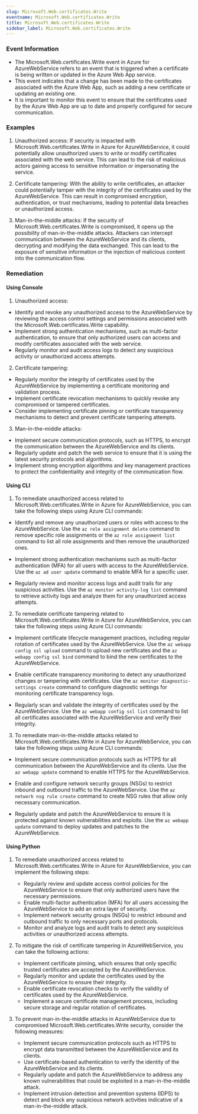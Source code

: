 ```yaml
--- 
slug: Microsoft.Web.certificates.Write
eventname: Microsoft.Web.certificates.Write
title: Microsoft.Web.certificates.Write
sidebar_label: Microsoft.Web.certificates.Write
---
```

                       
### Event Information

- The Microsoft.Web.certificates.Write event in Azure for AzureWebService refers to an event that is triggered when a certificate is being written or updated in the Azure Web App service.
- This event indicates that a change has been made to the certificates associated with the Azure Web App, such as adding a new certificate or updating an existing one.
- It is important to monitor this event to ensure that the certificates used by the Azure Web App are up to date and properly configured for secure communication.


### Examples

1. Unauthorized access: If security is impacted with Microsoft.Web.certificates.Write in Azure for AzureWebService, it could potentially allow unauthorized users to write or modify certificates associated with the web service. This can lead to the risk of malicious actors gaining access to sensitive information or impersonating the service.

2. Certificate tampering: With the ability to write certificates, an attacker could potentially tamper with the integrity of the certificates used by the AzureWebService. This can result in compromised encryption, authentication, or trust mechanisms, leading to potential data breaches or unauthorized access.

3. Man-in-the-middle attacks: If the security of Microsoft.Web.certificates.Write is compromised, it opens up the possibility of man-in-the-middle attacks. Attackers can intercept communication between the AzureWebService and its clients, decrypting and modifying the data exchanged. This can lead to the exposure of sensitive information or the injection of malicious content into the communication flow.

### Remediation

#### Using Console

1. Unauthorized access:
- Identify and revoke any unauthorized access to the AzureWebService by reviewing the access control settings and permissions associated with the Microsoft.Web.certificates.Write capability.
- Implement strong authentication mechanisms, such as multi-factor authentication, to ensure that only authorized users can access and modify certificates associated with the web service.
- Regularly monitor and audit access logs to detect any suspicious activity or unauthorized access attempts.

2. Certificate tampering:
- Regularly monitor the integrity of certificates used by the AzureWebService by implementing a certificate monitoring and validation process.
- Implement certificate revocation mechanisms to quickly revoke any compromised or tampered certificates.
- Consider implementing certificate pinning or certificate transparency mechanisms to detect and prevent certificate tampering attempts.

3. Man-in-the-middle attacks:
- Implement secure communication protocols, such as HTTPS, to encrypt the communication between the AzureWebService and its clients.
- Regularly update and patch the web service to ensure that it is using the latest security protocols and algorithms.
- Implement strong encryption algorithms and key management practices to protect the confidentiality and integrity of the communication flow.

#### Using CLI

1. To remediate unauthorized access related to Microsoft.Web.certificates.Write in Azure for AzureWebService, you can take the following steps using Azure CLI commands:

- Identify and remove any unauthorized users or roles with access to the AzureWebService. Use the `az role assignment delete` command to remove specific role assignments or the `az role assignment list` command to list all role assignments and then remove the unauthorized ones.

- Implement strong authentication mechanisms such as multi-factor authentication (MFA) for all users with access to the AzureWebService. Use the `az ad user update` command to enable MFA for a specific user.

- Regularly review and monitor access logs and audit trails for any suspicious activities. Use the `az monitor activity-log list` command to retrieve activity logs and analyze them for any unauthorized access attempts.

2. To remediate certificate tampering related to Microsoft.Web.certificates.Write in Azure for AzureWebService, you can take the following steps using Azure CLI commands:

- Implement certificate lifecycle management practices, including regular rotation of certificates used by the AzureWebService. Use the `az webapp config ssl upload` command to upload new certificates and the `az webapp config ssl bind` command to bind the new certificates to the AzureWebService.

- Enable certificate transparency monitoring to detect any unauthorized changes or tampering with certificates. Use the `az monitor diagnostic-settings create` command to configure diagnostic settings for monitoring certificate transparency logs.

- Regularly scan and validate the integrity of certificates used by the AzureWebService. Use the `az webapp config ssl list` command to list all certificates associated with the AzureWebService and verify their integrity.

3. To remediate man-in-the-middle attacks related to Microsoft.Web.certificates.Write in Azure for AzureWebService, you can take the following steps using Azure CLI commands:

- Implement secure communication protocols such as HTTPS for all communication between the AzureWebService and its clients. Use the `az webapp update` command to enable HTTPS for the AzureWebService.

- Enable and configure network security groups (NSGs) to restrict inbound and outbound traffic to the AzureWebService. Use the `az network nsg rule create` command to create NSG rules that allow only necessary communication.

- Regularly update and patch the AzureWebService to ensure it is protected against known vulnerabilities and exploits. Use the `az webapp update` command to deploy updates and patches to the AzureWebService.

#### Using Python

1. To remediate unauthorized access related to Microsoft.Web.certificates.Write in Azure for AzureWebService, you can implement the following steps:
   - Regularly review and update access control policies for the AzureWebService to ensure that only authorized users have the necessary permissions.
   - Enable multi-factor authentication (MFA) for all users accessing the AzureWebService to add an extra layer of security.
   - Implement network security groups (NSGs) to restrict inbound and outbound traffic to only necessary ports and protocols.
   - Monitor and analyze logs and audit trails to detect any suspicious activities or unauthorized access attempts.

2. To mitigate the risk of certificate tampering in AzureWebService, you can take the following actions:
   - Implement certificate pinning, which ensures that only specific trusted certificates are accepted by the AzureWebService.
   - Regularly monitor and update the certificates used by the AzureWebService to ensure their integrity.
   - Enable certificate revocation checks to verify the validity of certificates used by the AzureWebService.
   - Implement a secure certificate management process, including secure storage and regular rotation of certificates.

3. To prevent man-in-the-middle attacks in AzureWebService due to compromised Microsoft.Web.certificates.Write security, consider the following measures:
   - Implement secure communication protocols such as HTTPS to encrypt data transmitted between the AzureWebService and its clients.
   - Use certificate-based authentication to verify the identity of the AzureWebService and its clients.
   - Regularly update and patch the AzureWebService to address any known vulnerabilities that could be exploited in a man-in-the-middle attack.
   - Implement intrusion detection and prevention systems (IDPS) to detect and block any suspicious network activities indicative of a man-in-the-middle attack.


 